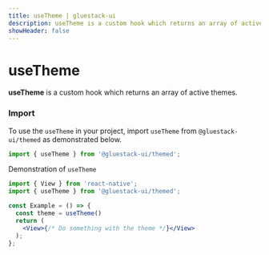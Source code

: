 ```yaml
---
title: useTheme | gluestack-ui
description: useTheme is a custom hook which returns an array of active themes
showHeader: false
---
```



<Meta title="ui/Components/Hooks/useTheme" />

# useTheme

**useTheme** is a custom hook which returns an array of active themes.

### Import

To use the `useTheme` in your project, import `useTheme` from `@gluestack-ui/themed` as demonstrated below.

```jsx
import { useTheme } from '@gluestack-ui/themed';
```

Demonstration of `useTheme` 

```jsx
import { View } from 'react-native';
import { useTheme } from '@gluestack-ui/themed';

const Example = () => {
  const theme = useTheme()
  return (
    <View>{/* Do something with the theme */}</View>
  );
};
```

